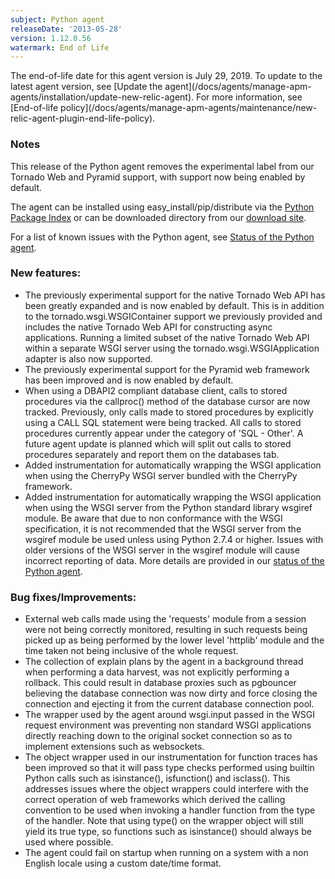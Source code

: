 ```yaml
---
subject: Python agent
releaseDate: '2013-05-28'
version: 1.12.0.56
watermark: End of Life
---
```


<Callout variant="important">
  The end-of-life date for this agent version is July 29, 2019. To update to the latest agent version, see [Update the agent](/docs/agents/manage-apm-agents/installation/update-new-relic-agent). For more information, see [End-of-life policy](/docs/agents/manage-apm-agents/maintenance/new-relic-agent-plugin-end-life-policy).
</Callout>

### Notes

This release of the Python agent removes the experimental label from our Tornado Web and Pyramid support, with support now being enabled by default.

The agent can be installed using easy_install/pip/distribute via the [Python Package Index](https://pypi.python.org/pypi/newrelic) or can be downloaded directory from our [download site](http://download.newrelic.com/python_agent/release/).

For a list of known issues with the Python agent, see [Status of the Python agent](https://newrelic.com/docs/python/status-of-python-agent).

### New features:

* The previously experimental support for the native Tornado Web API has been greatly expanded and is now enabled by default. This is in addition to the tornado.wsgi.WSGIContainer support we previously provided and includes the native Tornado Web API for constructing async applications. Running a limited subset of the native Tornado Web API within a separate WSGI server using the tornado.wsgi.WSGIApplication adapter is also now supported.
* The previously experimental support for the Pyramid web framework has been improved and is now enabled by default.
* When using a DBAPI2 compliant database client, calls to stored procedures via the callproc() method of the database cursor are now tracked. Previously, only calls made to stored procedures by explicitly using a CALL SQL statement were being tracked. All calls to stored procedures currently appear under the category of 'SQL - Other'. A future agent update is planned which will split out calls to stored procedures separately and report them on the databases tab.
* Added instrumentation for automatically wrapping the WSGI application when using the CherryPy WSGI server bundled with the CherryPy framework.
* Added instrumentation for automatically wrapping the WSGI application when using the WSGI server from the Python standard library wsgiref module. Be aware that due to non conformance with the WSGI specification, it is not recommended that the WSGI server from the wsgiref module be used unless using Python 2.7.4 or higher. Issues with older versions of the WSGI server in the wsgiref module will cause incorrect reporting of data. More details are provided in our [status of the Python agent](https://newrelic.com/docs/python/status-of-python-agent).

### Bug fixes/Improvements:

* External web calls made using the 'requests' module from a session were not being correctly monitored, resulting in such requests being picked up as being performed by the lower level 'httplib' module and the time taken not being inclusive of the whole request.
* The collection of explain plans by the agent in a background thread when performing a data harvest, was not explicitly performing a rollback. This could result in database proxies such as pgbouncer believing the database connection was now dirty and force closing the connection and ejecting it from the current database connection pool.
* The wrapper used by the agent around wsgi.input passed in the WSGI request environment was preventing non standard WSGI applications directly reaching down to the original socket connection so as to implement extensions such as websockets.
* The object wrapper used in our instrumentation for function traces has been improved so that it will pass type checks performed using builtin Python calls such as isinstance(), isfunction() and isclass(). This addresses issues where the object wrappers could interfere with the correct operation of web frameworks which derived the calling convention to be used when invoking a handler function from the type of the handler. Note that using type() on the wrapper object will still yield its true type, so functions such as isinstance() should always be used where possible.
* The agent could fail on startup when running on a system with a non English locale using a custom date/time format.

